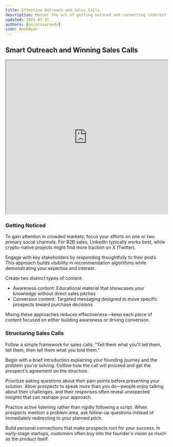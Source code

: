 ```yaml
---
title: Effective Outreach and Sales Calls
description: Master the art of getting noticed and converting interest into partnerships
updated: 2025-07-31
authors: [nicolasarnedo]
icon: BookOpen
---
```


## Smart Outreach and Winning Sales Calls

<div style={{ margin: '2rem 0' }}>
  <iframe 
    src="https://drive.google.com/file/d/1F4r3N9kyA_WYykg56hsR-f62GCgEmUeP/preview" 
    width="100%" 
    height="480" 
    allow="autoplay"
    style={{ border: 'none', borderRadius: '8px' }}
  ></iframe>
</div>

### Getting Noticed

To gain attention in crowded markets, focus your efforts on one or two primary social channels. For B2B sales, LinkedIn typically works best, while crypto-native projects might find more traction on X (Twitter).

Engage with key stakeholders by responding thoughtfully to their posts. This approach builds visibility in recommendation algorithms while demonstrating your expertise and interest.

Create two distinct types of content:
- Awareness content: Educational material that showcases your knowledge without direct sales pitches
- Conversion content: Targeted messaging designed to move specific prospects toward purchase decisions

Mixing these approaches reduces effectiveness—keep each piece of content focused on either building awareness or driving conversion.

### Structuring Sales Calls

Follow a simple framework for sales calls: "Tell them what you'll tell them, tell them, then tell them what you told them."

Begin with a brief introduction explaining your founding journey and the problem you're solving. Outline how the call will proceed and get the prospect's agreement on the structure.

Prioritize asking questions about their pain points before presenting your solution. Allow prospects to speak more than you do—people enjoy talking about their challenges, and their responses often reveal unexpected insights that can reshape your approach.

Practice active listening rather than rigidly following a script. When prospects mention a problem area, ask follow-up questions instead of immediately redirecting to your planned pitch.

Build personal connections that make prospects root for your success. In early-stage startups, customers often buy into the founder's vision as much as the product itself.